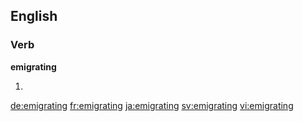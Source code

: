 ==English==

===Verb===
'''emigrating'''

# {{present participle of|emigrate}}

[[de:emigrating]]
[[fr:emigrating]]
[[ja:emigrating]]
[[sv:emigrating]]
[[vi:emigrating]]